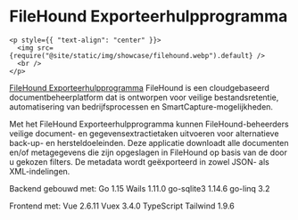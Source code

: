 # FileHound Exporteerhulpprogramma

```mdx-code-block
<p style={{ "text-align": "center" }}>
  <img src={require("@site/static/img/showcase/filehound.webp").default} />
  <br />
</p>
```

[FileHound Exporteerhulpprogramma](https://www.filehound.co.uk/) FileHound is een cloudgebaseerd documentbeheerplatform dat is ontworpen voor veilige bestandsretentie, automatisering van bedrijfsprocessen en SmartCapture-mogelijkheden.

Met het FileHound Exporteerhulpprogramma kunnen FileHound-beheerders veilige document- en gegevensextractietaken uitvoeren voor alternatieve back-up- en hersteldoeleinden. Deze applicatie downloadt alle documenten en/of metagegevens die zijn opgeslagen in FileHound op basis van de door u gekozen filters. De metadata wordt geëxporteerd in zowel JSON- als XML-indelingen.

Backend gebouwd met:
Go 1.15
Wails 1.11.0
go-sqlite3 1.14.6
go-linq 3.2

Frontend met:
Vue 2.6.11
Vuex 3.4.0
TypeScript
Tailwind 1.9.6